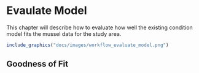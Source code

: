 # Evaulate Model
This chapter will describe how to evaluate how well the existing condition model fits the mussel data for the study area.  

```r
include_graphics("docs/images/workflow_evaluate_model.png")
```

## Goodness of Fit


